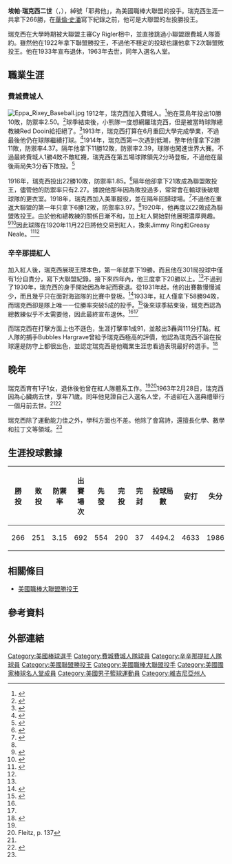 {{Infobox baseball biography
|name        = 埃帕·瑞克西<br/>Eppa Rixey
|image       = Eppa Rixey 1922.jpeg
|image_size  =
|caption     = 1922年的瑞克西
|position    = [[投手|投手]]
|bats        = 左
|throws      = 右
|birth_date  = {{Birth date|1891|5|3|}}
|birth_place = {{USA}}[[維吉尼亞州|維吉尼亞州]][[庫爾佩珀_(維吉尼亞州)|庫爾佩珀]]
|death_date  = {{Death date and age|1963|2|28|1891|5|3}}
|death_place = {{USA}}[[俄亥俄州|俄亥俄州]][[辛辛那提|辛辛那提]]
|debutleague = 美國職棒大聯盟
|debutdate   = 6月21日
|debutyear   = 1912年
|debutteam   = 費城費城人
|finalleague = 美國職棒大聯盟
|finaldate   = 8月5日
|finalyear   = 1933年
|finalteam   = 辛辛那提紅人
|statleague  = 美國職棒大聯盟
|stat1label  = 勝敗投數
|stat1value  = 266–251
|stat2label  = [[防禦率|防禦率]]
|stat2value  = 3.15
|stat3label  = [[三振|三振]]
|stat3value  = 1350
|teams=
* [[費城費城人|費城費城人]]（{{mlby|1912}}–{{mlby|1917}}、{{mlby|1919}}–{{mlby|1920}}）
* [[辛辛那提紅人|辛辛那提紅人]]（{{mlby|1921}}–{{mlby|1933}}）
|highlights=
* [[美國職棒大聯盟勝投王|國聯勝投王]]（1922年）
* 辛辛那提紅人名人堂
|hoflink  = 美國國家棒球名人堂暨博物館
|hoftype  = 美國棒球名人堂
|hofdate  = 1963年
|hofvote  = 
|hofmethod= 名人堂資深委員會
}}
'''埃帕·瑞克西二世'''（{{lang-en|Eppa Rixey Jr.}}，{{bd|1891年|5月3日|1963年|2月28日|}}），綽號「耶弗他」，為美國職棒大聯盟的投手。瑞克西生涯一共拿下266勝，在[[華倫·史潘|華倫·史潘]]寫下紀錄之前，他可是大聯盟的左投勝投王。

瑞克西在大學時期被大聯盟主審Cy Rigler相中，並直接跳過小聯盟跟費城人隊簽約。雖然他在1922年拿下聯盟勝投王，不過他不穩定的投球也讓他拿下2次聯盟敗投王。他在1933年宣布退休，1963年去世，同年入選名人堂。
==職業生涯==
===費城費城人===
[[Image:Eppa_Rixey_Baseball.jpg|thumb]]
1912年，瑞克西加入費城人。<ref name=obit>{{cite news |title=Hall of Famer Eppa Rixey Dies|page=15|agency=Associated Press|newspaper=Sarasota Herald-Tribune|date=March 1, 1963}}</ref>他在菜鳥年投出10勝10敗，防禦率2.50。<ref name=stats>{{cite web|url=https://www.baseball-reference.com/players/r/rixeyep01.shtml|access-date=September 1, 2010|title=Eppa Rixey|work=Baseball-Reference.com|archive-date=2021-07-08|archive-url=https://web.archive.org/web/20210708023100/https://www.baseball-reference.com/players/r/rixeyep01.shtml|dead-url=no}}</ref>球季結束後，小熊隊一度想網羅瑞克西，但是被當時球隊總教練Red Dooin給拒絕了。<ref name=hugeoffer>{{cite news |title=Cincinnati Club blocks Chance Deal|page=13|agency=Associated Press|newspaper=The New York Times|date=December 19, 1912}}</ref>1913年，瑞克西打算在6月重回大學完成學業，不過最後他仍在球隊繼續打球。<ref name=heldout>{{cite news |title=Rixey Signs Contract|page=6|agency=Associated Press|newspaper=The Pittsburgh Press|date=April 19, 1913}}</ref>1914年，瑞克西第一次遇到低潮，整年他僅拿下2勝11敗，防禦率4.37。隔年他拿下11勝12敗，防禦率2.39，球隊也闖進世界大賽。不過最終費城人1勝4敗不敵紅襪，瑞克西在第五場球隊領先2分時登板，不過他在最後兩局失3分吞下敗投。<ref name=autogenerated2>{{cite web|url=https://www.baseball-reference.com/postseason/1915_WS.shtml|access-date=September 10, 2010|title=1915 World Series|work=Baseball-Reference.com|archive-date=2008-10-15|archive-url=https://web.archive.org/web/20081015152957/http://www.baseball-reference.com/postseason/1915_WS.shtml|dead-url=no}}</ref>

1916年，瑞克西投出22勝10敗，防禦率1.85。<ref name=minimum>{{cite news |title=Curtains Fails To Scare Giants Jinx|page=12|agency=Associated Press|newspaper=The New York Times|date=June 30, 1916}}</ref>隔年他卻拿下21敗成為聯盟敗投王，儘管他的防禦率只有2.27。據說他那年因為敗投過多，常常會在輸球後破壞球隊的更衣室。1918年，瑞克西加入美軍服役，並在隔年回歸球場。<ref name="mainbooksource">{{sabrbio|0d7c2a69|Jan Finkel|October 31, 2013}}</ref>不過他在重返大聯盟的第一年只拿下6勝12敗，防禦率3.97。<ref name=stats/>1920年，他再度以22敗成為聯盟敗投王。由於他和總教練的關係日漸不和，加上紅人開始對他展現濃厚興趣。<ref name=MoranCravath>{{cite news |title=Ex Chairman Garry as Happy as a Boy|page=2|newspaper=[[The_Sporting_News|The Sporting News]]|date=February 19, 1920}}</ref><ref name=Tannehill>{{cite news |title=Cravath Far From Blue at Prospects|page=1|newspaper=The Sporting News|date=March 25, 1920}}</ref>因此球隊在1920年11月22日將他交易到紅人，換來Jimmy Ring和Greasy Neale。<ref name="record">{{cite book |title=Biographical Dictionary of American Sports: Q-Z |first1=David L. |last1=Porter|publisher=Brassy's Inc/[[Greenwood_Press|Greenwood Press]]|isbn=0-313-31176-5|pages=1294–1295 |location=Westport, Conn|year=2000}}</ref><ref name=stats/>
===辛辛那提紅人===
加入紅人後，瑞克西展現王牌本色，第一年就拿下19勝。而且他在301局投球中僅有1分自責分，寫下大聯盟紀錄。接下來四年內，他三度拿下20勝以上。<ref name=stats/>不過到了1930年，瑞克西的身手開始因為年紀而衰退。從1931年起，他的出賽數慢慢減少，而且幾乎只在面對海盜隊的比賽中登板。<ref name=HoFarticle>{{cite news |title=Rice, Flick, Rixey, Clarkson Hall is Enlarged|page=6|agency=Associated Press|newspaper=St. Petersburg Evening Independent|date=January 28, 1963}}</ref>1933年，紅人僅拿下58勝94敗，而瑞克西卻是隊上唯一一位勝率突破5成的投手。<ref name=retirement>{{cite news |title=Veteran Eppa Rixey Quits Baseball|page=15|agency=Associated Press|newspaper=Spartanburg Herald-Journal|date=February 17, 1934}}</ref>後來球季結束後，瑞克西認為總教練似乎不太需要他，因此最終宣布退休。<ref name=stats/><ref name="record"/>

而瑞克西在打擊方面上也不遜色，生涯打擊率1成91，並敲出3轟與111分打點。紅人隊的捕手Bubbles Hargrave曾給予瑞克西極高的評價，他認為瑞克西不論在投球還是防守上都很出色，並認定瑞克西是他職業生涯忠看過表現最好的選手。<ref name=autogenerated1>{{cite web |url=http://www.psacard.com/articles/article_view.chtml?artid=4133&type=1 |title=Signing Habits and Autograph Analysis of Hall of Fame Pitcher Eppa ''Jeptha'' Rixey, Jr. |author=Collectors Universe Staff |date=April 13, 2004 |publisher=Professional Sports Authentication (PSA/DNA) |access-date=September 13, 2011 |archive-url=https://web.archive.org/web/20120330084005/http://www.psacard.com/articles/article_view.chtml?artid=4133&type=1 |archive-date=March 30, 2012 }}</ref>
==晚年==
瑞克西育有1子1女，退休後他曾在紅人隊體系工作。<ref name="record"/><ref name="Fleitz, 137">Fleitz, p. 137</ref>1963年2月28日，瑞克西因為心臟病去世，享年71歲。同年他見證自己入選名人堂，不過卻在入選典禮舉行一個月前去世。<ref name=stats/><ref name="stats2">{{cite web |url=http://www.baseball-almanac.com/players/player.php?p=rixeyep01 |title=Eppa Rixey Stats |work=[[Baseball_Almanac|Baseball Almanac]] |access-date=September 12, 2011 |archive-date=2011-10-20 |archive-url=https://web.archive.org/web/20111020234433/http://www.baseball-almanac.com/players/player.php?p=rixeyep01 |dead-url=no }}</ref>

瑞克西除了運動能力佳之外，學科方面也不差。他除了會寫詩，還擅長化學、數學和拉丁文等領域。<ref name="mainbooksource"/>
==生涯投球數據==
{| class="wikitable"
!勝投
!敗投
!防禦率
!出賽場次
!先發
!完投
!完封
!投球局數
!安打
!失分
!自責分
!全壘打
!保送
!三振
!暴投
!觸身球
|-
|266
|251
|3.15
|692
|554
|290
|37
|4494.2
|4633
|1986
|1572
|93
|1082
|1350
|97
|76
|}

==相關條目==
* [[美國職棒大聯盟勝投王|美國職棒大聯盟勝投王]]
==參考資料==
{{Reflist|2}}
==外部連結==
{{Commons category|Eppa Rixey}}
{{Baseballstats|mlb=121255|espn=26817|br=r/rixeyep01|fangraphs=1011008}}

{{美國棒球名人堂成員}}

{{DEFAULTSORT:Rixey, Eppa}}
[[Category:美國棒球選手|Category:美國棒球選手]]
[[Category:費城費城人隊球員|Category:費城費城人隊球員]]
[[Category:辛辛那提紅人隊球員|Category:辛辛那提紅人隊球員]]
[[Category:美國聯盟勝投王|Category:美國聯盟勝投王]]
[[Category:美國職棒大聯盟投手|Category:美國職棒大聯盟投手]]
[[Category:美國國家棒球名人堂成員|Category:美國國家棒球名人堂成員]]
[[Category:美國男子籃球運動員|Category:美國男子籃球運動員]]
[[Category:維吉尼亞州人|Category:維吉尼亞州人]]